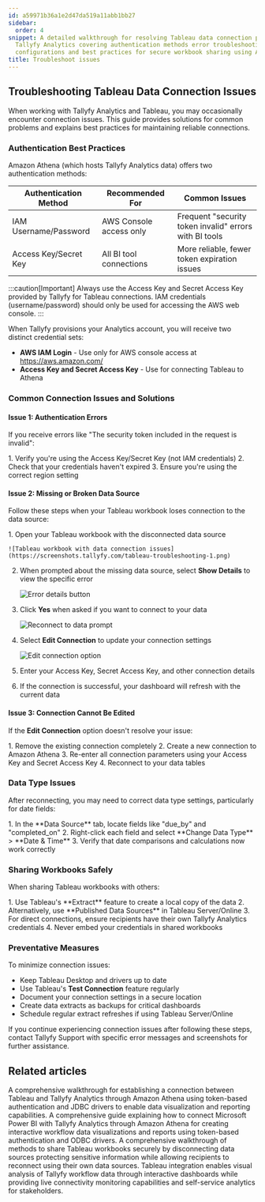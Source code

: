 ```yaml
---
id: a59971b36a1e2d47da519a11abb1bb27
sidebar:
  order: 4
snippet: A detailed walkthrough for resolving Tableau data connection problems with
  Tallyfy Analytics covering authentication methods error troubleshooting data type
  configurations and best practices for secure workbook sharing using Amazon Athena.
title: Troubleshoot issues
---
```



## Troubleshooting Tableau Data Connection Issues

When working with Tallyfy Analytics and Tableau, you may occasionally encounter connection issues. This guide provides solutions for common problems and explains best practices for maintaining reliable connections.

### Authentication Best Practices

Amazon Athena (which hosts Tallyfy Analytics data) offers two authentication methods:

| Authentication Method | Recommended For | Common Issues |
|----------------------|-----------------|---------------|
| IAM Username/Password | AWS Console access only | Frequent "security token invalid" errors with BI tools |
| Access Key/Secret Key | All BI tool connections | More reliable, fewer token expiration issues |

:::caution[Important]
Always use the Access Key and Secret Access Key provided by Tallyfy for Tableau connections. IAM credentials (username/password) should only be used for accessing the AWS web console.
:::

When Tallyfy provisions your Analytics account, you will receive two distinct credential sets:
- **AWS IAM Login** - Use only for AWS console access at https://aws.amazon.com/
- **Access Key and Secret Access Key** - Use for connecting Tableau to Athena

### Common Connection Issues and Solutions

#### Issue 1: Authentication Errors

If you receive errors like "The security token included in the request is invalid":

<Steps>
1. Verify you're using the Access Key/Secret Key (not IAM credentials)
2. Check that your credentials haven't expired
3. Ensure you're using the correct region setting
</Steps>

#### Issue 2: Missing or Broken Data Source

Follow these steps when your Tableau workbook loses connection to the data source:

<Steps>
1. Open your Tableau workbook with the disconnected data source

    ![Tableau workbook with data connection issues](https://screenshots.tallyfy.com/tableau-troubleshooting-1.png)
2. When prompted about the missing data source, select **Show Details** to view the specific error

    ![Error details button](https://screenshots.tallyfy.com/tableau-troubleshooting-5.jpg)
3. Click **Yes** when asked if you want to connect to your data

    ![Reconnect to data prompt](https://screenshots.tallyfy.com/tableau-troubleshooting-6.jpg)
4. Select **Edit Connection** to update your connection settings

    ![Edit connection option](https://screenshots.tallyfy.com/tableau-troubleshooting-7.jpg)
5. Enter your Access Key, Secret Access Key, and other connection details
6. If the connection is successful, your dashboard will refresh with the current data
</Steps>

#### Issue 3: Connection Cannot Be Edited

If the **Edit Connection** option doesn't resolve your issue:

<Steps>
1. Remove the existing connection completely
2. Create a new connection to Amazon Athena
3. Re-enter all connection parameters using your Access Key and Secret Access Key
4. Reconnect to your data tables
</Steps>

### Data Type Issues

After reconnecting, you may need to correct data type settings, particularly for date fields:

<Steps>
1. In the **Data Source** tab, locate fields like "due_by" and "completed_on"
2. Right-click each field and select **Change Data Type** > **Date & Time**
3. Verify that date comparisons and calculations now work correctly
</Steps>

### Sharing Workbooks Safely

When sharing Tableau workbooks with others:

<Steps>
1. Use Tableau's **Extract** feature to create a local copy of the data
2. Alternatively, use **Published Data Sources** in Tableau Server/Online
3. For direct connections, ensure recipients have their own Tallyfy Analytics credentials
4. Never embed your credentials in shared workbooks
</Steps>

### Preventative Measures

To minimize connection issues:

- Keep Tableau Desktop and drivers up to date
- Use Tableau's **Test Connection** feature regularly
- Document your connection settings in a secure location
- Create data extracts as backups for critical dashboards
- Schedule regular extract refreshes if using Tableau Server/Online

If you continue experiencing connection issues after following these steps, contact Tallyfy Support with specific error messages and screenshots for further assistance.


## Related articles
<CardGrid>
<LinkTitleCard header="<b>Tableau > Connect Tableau to Tallyfy</b>" href="/products/pro/integrations/analytics/tableau/how-can-i-connect-tableau-to-my-tallyfy-data/" > A comprehensive walkthrough for establishing a connection between Tableau and Tallyfy Analytics through Amazon Athena using token-based authentication and JDBC drivers to enable data visualization and reporting capabilities. </LinkTitleCard>
<LinkTitleCard header="<b>Powerbi > Connect Power BI</b>" href="/products/pro/integrations/analytics/powerbi/how-to-analyze-tallyfy-workflows-with-power-bi/" > A comprehensive guide explaining how to connect Microsoft Power BI with Tallyfy Analytics through Amazon Athena for creating interactive workflow data visualizations and reports using token-based authentication and ODBC drivers. </LinkTitleCard>
<LinkTitleCard header="<b>Tableau > Share a Tableau workbook</b>" href="/products/pro/integrations/analytics/tableau/share-workbook-without-data/" > A comprehensive walkthrough of methods to share Tableau workbooks securely by disconnecting data sources protecting sensitive information while allowing recipients to reconnect using their own data sources. </LinkTitleCard>
<LinkTitleCard header="<b>Analytics > Tableau</b>" href="/products/pro/integrations/analytics/tableau/" > Tableau integration enables visual analysis of Tallyfy workflow data through interactive dashboards while providing live connectivity monitoring capabilities and self-service analytics for stakeholders. </LinkTitleCard>
</CardGrid>